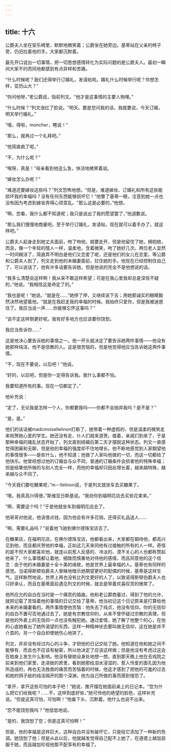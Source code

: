```yaml
---
---
---
```

title: 十六
---



公爵夫人坐在安乐椅里，默默地微笑着；公爵坐在她旁边。基蒂站在父亲的椅子旁，仍旧拉着他的手。大家都沉默着。

最先开口说出一切事情，把一切思想感情转化为实际问题的是公爵夫人。最初一瞬间大家不约而同地都感到有点异样和苦痛。

“什么时候呢？我们还得举行订婚礼，发请帖啦。婚礼什么时候举行呢？你想怎样，亚历山大？”

“你问他呀，”老公爵说，指前列文。“他才是这事情的主要人物哩。”

“什么时候？”列文涨红了脸说。“明天。要是您问我的话，我就要说，今天订婚，明天举行婚礼。”

“哦，得啦，moncher，瞎说！”

“那么，就再过一个礼拜吧。”

“他简直疯了呢。”

“不，为什么呢？”

“唉呀，真是！”母亲看到他这么急，快活地微笑着说。

“嫁妆怎么办呢？”

“难道还要嫁妆这些吗？”列文恐怖地想。“但是，难道嫁妆、订婚礼和所有这些能损坏我的幸福吗？没有任何东西能够损坏它！”他瞥了基蒂一眼，注意到她一点也没有因为考虑到嫁妆弄得心烦意乱。“那么这是必要的，”他想。

“啊，您看，我什么都不知道呢；我只是说出了我的愿望罢了，”他道歉说。

“那么我们慢慢地商量吧。至于举行订婚礼，发请帖，现在就可以着手办了。就这样吧。”

公爵夫人起身走到她丈夫面前，吻了吻他，就要走开，但是他留住了她，拥抱她，而且，像一个年轻的情人一样，温柔地，含着微笑，吻了她好几次。两位老人显然一时间糊涂了，简直弄不明白是他们又恋爱了呢，还是他们的女儿在恋爱。等公爵和公爵夫人到了，列文走到他的未婚妻面前，拉住她的手。他现在已经控制住自己了，可以说话了，他有许多话要告诉她。但是他说的完全不是他想说的话。

“我多么清楚会这样啊！我从来不敢这样希望；可是在我心里我却总是深信不疑的，”他说。“我相信这是命定了的。”

“我也是呢！”她说。“就是在……”她停了停，又继续说下去；用她那诚实的眼睛毅然决然地望着他。“就是在我赶走我的幸福的时候。我始终只爱你，但是我被迷惑住了。我应当说一声……你能够忘怀这事吗？”

“说不定这样倒更好呢。我有好多地方也应该要你饶恕。

我应当告诉你……”

这是他决心要告诉她的事情之一。他一开头就决定了要告诉她两件事情——他没有她那样纯洁，他不是信教的人。这是很苦恼的，但是他觉得他应当告诉她这两件事情。

“不，现在不要说，以后吧！”他说。

“好的，以后吧，但是你一定得告诉我。我什么事都不怕。

我要知道所有的事。现在一切都定了。”

他补充说：

“定了，无论我是怎样一个人，你都要我吗——你都不会抛弃我吗？是不是？”

“是，是。”

他们的谈话被madcmoisellelinon打断了，她带着一种虚假的、但是温柔的微笑走来祝贺她心爱的学生。她还没有走，仆人们就来道贺。接着，亲戚们到来了，于是那种幸福的骚乱状态开始了，列文直到结婚后第二天才摆脱这种状态。列文一直感觉得困窘和无聊，但是他的幸福的强度却不住地增长。他不断地感觉到人家期望他的事情很多——是些什么，他不知道；他做了人家叫他做的一切，而这一切都给了他快乐。他曾经想过他的订婚会与众不同，普通的订婚条件会损害他的特殊幸福；但是结果他所做的与别人完全一样，而他的幸福却只因此增长着，越来越特殊，越来越与众不同了。

“今天我们要吃糖果呢，”m－llelinon说，于是列文就坐车去买糖果了。

“哦，我真高兴得很，”斯维亚日斯基说。“我劝你到福明花店去买些花束来。”

“啊，需要这个吗？”于是他就坐车到福明花店去了。

他哥哥对他说，他该借点钱，因为他会有许多花销，还得买礼品送人……

“啊，需要礼品吗？”说着他飞驰到佛尔德珠宝店去了。

在糖果店，在福明花店，在佛尔德珠宝店，他都看出来，大家都在期待他，都高兴见到他，而且都庆贺他的幸福，正如这几天来同他有过接触的所有的人一样。奇怪的是不但大家都喜欢他，就连以前惹人反感的、冷淡的、漠不关心的人也都称赞起他来了，什么事情都让着他，细致而慎重地对待他的感情，而且同意他的这个信念：由于他的未婚妻是十全十美的缘故，他是世界上最幸福的人。基蒂也有同样的感觉。当诺得斯顿伯爵夫人冒昧地暗示她期望更好的配偶的时候，基蒂是这样生气，这样断然地说，世界上再也没有比列文更好的人了，以致诺得斯顿伯爵夫人也只好承认，而且在基蒂面前遇见列文的时候，就总是带着欢喜叹赏的微笑了。

他所应允的自白在当时是一个痛苦的插曲。他和老公爵商量过，得到了他的允许，就把记载了苦恼着他的事情的日记交给了基蒂。他当初记这个日记原来是打算给他未来的未婚妻看的。两件事情使他苦恼：他失去了纯贞，他没有信仰。你的无信仰的自白不置可否地通过去了。她是有宗教信仰的，从来不曾怀疑过宗教的真理，但是他的外表上的无信仰一点也没有触犯她。通过爱情，她了解了他整个的心，在他的心底她看出了她所渴望的东西，这样一种精神状态要叫做无信仰，这在她是并不介意的。另一个自白却使她伤心地哭了。

列文，并非没有经过内心的斗争，才把他的日记交给了她。他知道在他和她之间不能够有、而且也不应该有秘密，所以他决定了应该这样做；但是他没有考虑过这会在她身上发生什么影响，他没有替她设身处地想一想。直到那天晚上他在去戏院之前来到他们家里，走进她的房里，看到她那给泪水浸湿的、惹人怜爱的面孔因为他所造成的，再也无法挽救的痛苦而苦恼着的时候，他这才感到了把他的可羞的过去和她的鸽子般的纯洁隔开的那个深渊，他为自己所做的事而感到惶恐了。

“拿开，拿开这些可怕的本子吧！”她说，推开摆在她面前桌上的日记本。“您为什么把它们给我呢？……不，这样到底好些，”她可怜他的绝望的脸色，这样补充说。“但是这真可怕，可怕啊！”他垂下头，沉默着。他什么也说不出来。

“您不能饶恕我吗？”他低低地说。

“是的，我饶恕了您；但是这真可怕啊！”

但是，他的幸福是这样巨大，这种自白并没有破坏它，只是给它添加了一种新的色调。她饶恕了他；但是从此以后，他就越发觉得自己配不上她了，在道德上越加屈服于她，而且越加珍视他那不配享有的幸福了。
